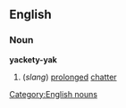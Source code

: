 ==English==
===Noun===
'''yackety-yak'''
#(''slang'') [[prolonged]] [[chatter]]
[[Category:English nouns]]